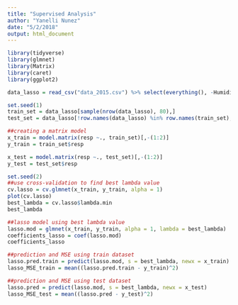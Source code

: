 ```yaml
---
title: "Supervised Analysis"
author: "Yanelli Nunez"
date: "5/2/2018"
output: html_document
---
```


```r
library(tidyverse)
library(glmnet)
library(Matrix)
library(caret)
library(ggplot2)
```

```r
data_lasso = read_csv("data_2015.csv") %>% select(everything(), -Humidity, -day_of_week) %>% drop_na
```

```r
set.seed(1)
train_set = data_lasso[sample(nrow(data_lasso), 80),]
test_set = data_lasso[!row.names(data_lasso) %in% row.names(train_set),]

##creating a matrix model
x_train = model.matrix(resp ~., train_set)[,-(1:2)]
y_train = train_set$resp

x_test = model.matrix(resp ~., test_set)[,-(1:2)]
y_test = test_set$resp

```


```r
set.seed(2)
##use cross-validation to find best lambda value
cv.lasso = cv.glmnet(x_train, y_train, alpha = 1)
plot(cv.lasso)
best_lambda = cv.lasso$lambda.min
best_lambda

##lasso model using best lambda value
lasso.mod = glmnet(x_train, y_train, alpha = 1, lambda = best_lambda)
coefficients_lasso = coef(lasso.mod)
coefficients_lasso

##prediction and MSE using train dataset
lasso.pred.train = predict(lasso.mod, s = best_lambda, newx = x_train)
lasso_MSE_train = mean((lasso.pred.train - y_train)^2)

##prediction and MSE using test dataset
lasso.pred = predict(lasso.mod, s = best_lambda, newx = x_test)
lasso_MSE_test = mean((lasso.pred - y_test)^2)

```

